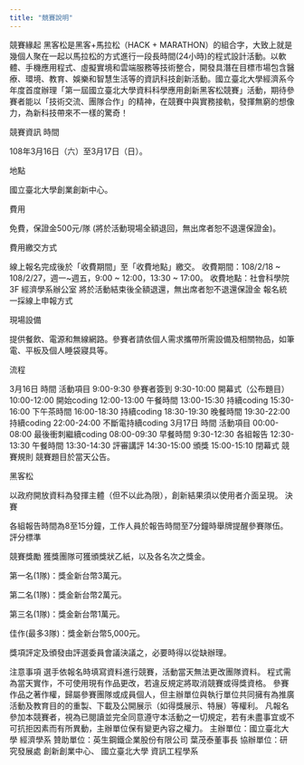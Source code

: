 ```yaml
---
title: "競賽說明"
---
```


競賽緣起
黑客松是黑客+馬拉松（HACK + MARATHON）的組合字，大致上就是幾個人聚在一起以馬拉松的方式進行一段長時間(24小時)的程式設計活動。以軟體、手機應用程式、虛擬實境和雲端服務等技術整合，開發具潛在目標市場包含醫療、環境、教育、娛樂和智慧生活等的資訊科技創新活動。國立臺北大學經濟系今年度首度辦理「第一屆國立臺北大學資料科學應用創新黑客松競賽」活動，期待參賽者能以「技術交流、團隊合作」的精神，在競賽中與實務接軌，發揮無窮的想像力，為新科技帶來不一樣的驚奇！

競賽資訊
時間

108年3月16日（六）至3月17日（日）。

地點

國立臺北大學創業創新中心。

費用

免費，保證金500元/隊 (將於活動現場全額退回，無出席者恕不退還保證金)。

費用繳交方式

線上報名完成後於「收費期間」至「收費地點」繳交。
收費期間：108/2/18 ~ 108/2/27，週一~週五，9:00 ~ 12:00，13:30 ~ 17:00。
收費地點：社會科學院3F 經濟學系辦公室
將於活動結束後全額退還，無出席者恕不退還保證金
報名統一採線上申報方式

現場設備

提供餐飲、電源和無線網路。參賽者請依個人需求攜帶所需設備及相關物品，如筆電、平板及個人睡袋寢具等。

流程

3月16日
時間	活動項目
9:00-9:30	參賽者簽到
9:30-10:00	開幕式（公布題目）
10:00-12:00	開始coding
12:00-13:00	午餐時間
13:00-15:30	持續coding
15:30-16:00	下午茶時間
16:00-18:30	持續coding
18:30-19:30	晚餐時間
19:30-22:00	持續coding
22:00-24:00	不斷電持續coding
3月17日
時間	活動項目
00:00-08:00	最後衝刺繼續coding
08:00-09:30	早餐時間
9:30-12:30	各組報告
12:30-13:30	午餐時間
13:30-14:30	評審講評
14:30-15:00	頒獎
15:00-15:10	閉幕式
競賽規則
競賽題目於當天公告。

黑客松

以政府開放資料為發揮主體（但不以此為限），創新結果須以使用者介面呈現。
決賽

各組報告時間為8至15分鐘，工作人員於報告時間至7分鐘時舉牌提醒參賽隊伍。
評分標準

競賽獎勵
獲獎團隊可獲頒獎狀乙紙，以及各名次之獎金。

第一名(1隊)：獎金新台幣3萬元。

第二名(1隊)：獎金新台幣2萬元。

第三名(1隊)：獎金新台幣1萬元。

佳作(最多3隊)：獎金新台幣5,000元。

獎項評定及頒發由評選委員會議決議之，必要時得以從缺辦理。

注意事項
選手依報名時填寫資料進行競賽，活動當天無法更改團隊資料。
程式需為當天實作，不可使用現有作品更改，若違反規定將取消競賽或得獎資格。
參賽作品之著作權，歸屬參賽團隊或成員個人，但主辦單位與執行單位共同擁有為推廣活動及教育目的的重製、下載及公開展示（如得獎展示、特展）等權利。
凡報名參加本競賽者，視為已閱讀並完全同意遵守本活動之一切規定，若有未盡事宜或不可抗拒因素而有所異動，主辦單位保有變更內容之權力。
主辦單位：國立臺北大學 經濟學系
贊助單位：英生鋼鐵企業股份有限公司 葉茂泰董事長
協辦單位：研究發展處 創新創業中心、
國立臺北大學 資訊工程學系
